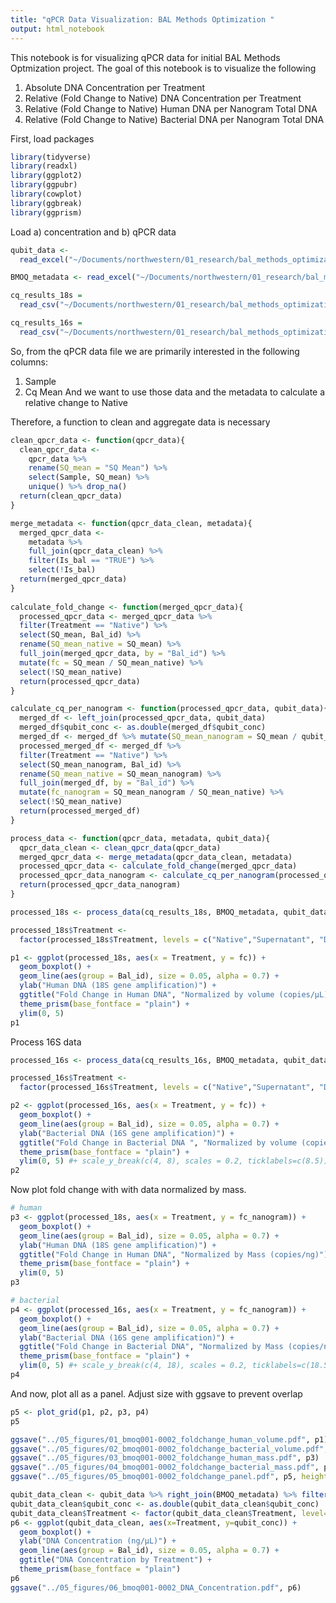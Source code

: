 ```yaml
---
title: "qPCR Data Visualization: BAL Methods Optimization "
output: html_notebook
---
```

This notebook is for visualizing qPCR data for initial BAL Methods Optmization project. The goal of this notebook is to visualize the following

1. Absolute DNA Concentration per Treatment 
2. Relative (Fold Change to Native) DNA Concentration per Treatment
3. Relative (Fold Change to Native) Human DNA per Nanogram Total DNA
4. Relative (Fold Change to Native) Bacterial DNA per Nanogram Total DNA


First, load packages
```r
library(tidyverse)
library(readxl)
library(ggplot2)
library(ggpubr)
library(cowplot)
library(ggbreak) 
library(ggprism)
```


Load a) concentration and b) qPCR data

```r
qubit_data <-
  read_excel("~/Documents/northwestern/01_research/bal_methods_optimization/01_data/qpcr/qubit_data.xlsx")

BMOQ_metadata <- read_excel("~/Documents/northwestern/01_research/bal_methods_optimization/02_metadata/BMOQ_metadata.xlsx")

cq_results_18s = 
  read_csv("~/Documents/northwestern/01_research/bal_methods_optimization/01_data/qpcr/BMQ1/02022022/jacksumner_bmoE001-002_2022-02-03 18-43-25_JISQPCR -  Quantification Cq Results_0.csv")

cq_results_16s = 
  read_csv("~/Documents/northwestern/01_research/bal_methods_optimization/01_data/qpcr/BMQ1/02102022/JackSumner_BMOQ1.1_16S_2022-02-11 18-13-29_JISQPCR -  Quantification Cq Results_0.csv")


```
So, from the qPCR data file we are primarily interested in the following columns:

1. Sample 
2. Cq Mean
And we want to use those data and the metadata to calculate a relative change to Native

Therefore, a function to clean and aggregate data is necessary

```r
clean_qpcr_data <- function(qpcr_data){
  clean_qpcr_data <- 
    qpcr_data %>% 
    rename(SQ_mean = "SQ Mean") %>% 
    select(Sample, SQ_mean) %>%
    unique() %>% drop_na()
  return(clean_qpcr_data)
}

merge_metadata <- function(qpcr_data_clean, metadata){
  merged_qpcr_data <- 
    metadata %>% 
    full_join(qpcr_data_clean) %>%
    filter(Is_bal == "TRUE") %>%
    select(!Is_bal)
  return(merged_qpcr_data)
}
  
calculate_fold_change <- function(merged_qpcr_data){
  processed_qpcr_data <- merged_qpcr_data %>% 
  filter(Treatment == "Native") %>%
  select(SQ_mean, Bal_id) %>%
  rename(SQ_mean_native = SQ_mean) %>% 
  full_join(merged_qpcr_data, by = "Bal_id") %>%
  mutate(fc = SQ_mean / SQ_mean_native) %>% 
  select(!SQ_mean_native)
  return(processed_qpcr_data)
}

calculate_cq_per_nanogram <- function(processed_qpcr_data, qubit_data){
  merged_df <- left_join(processed_qpcr_data, qubit_data)
  merged_df$qubit_conc <- as.double(merged_df$qubit_conc)
  merged_df <- merged_df %>% mutate(SQ_mean_nanogram = SQ_mean / qubit_conc)
  processed_merged_df <- merged_df %>%
  filter(Treatment == "Native") %>%
  select(SQ_mean_nanogram, Bal_id) %>%
  rename(SQ_mean_native = SQ_mean_nanogram) %>% 
  full_join(merged_df, by = "Bal_id") %>%
  mutate(fc_nanogram = SQ_mean_nanogram / SQ_mean_native) %>% 
  select(!SQ_mean_native)
  return(processed_merged_df)
}

process_data <- function(qpcr_data, metadata, qubit_data){
  qpcr_data_clean <- clean_qpcr_data(qpcr_data)
  merged_qpcr_data <- merge_metadata(qpcr_data_clean, metadata)
  processed_qpcr_data <- calculate_fold_change(merged_qpcr_data)
  processed_qpcr_data_nanogram <- calculate_cq_per_nanogram(processed_qpcr_data, qubit_data)
  return(processed_qpcr_data_nanogram)
}
```

```r
processed_18s <- process_data(cq_results_18s, BMOQ_metadata, qubit_data)

processed_18s$Treatment <- 
  factor(processed_18s$Treatment, levels = c("Native","Supernatant", "DNase"))

p1 <- ggplot(processed_18s, aes(x = Treatment, y = fc)) +
  geom_boxplot() + 
  geom_line(aes(group = Bal_id), size = 0.05, alpha = 0.7) +
  ylab("Human DNA (18S gene amplification)") + 
  ggtitle("Fold Change in Human DNA", "Normalized by volume (copies/µL)") + 
  theme_prism(base_fontface = "plain") + 
  ylim(0, 5)
p1
```


Process 16S data 
```r
processed_16s <- process_data(cq_results_16s, BMOQ_metadata, qubit_data)

processed_16s$Treatment <- 
  factor(processed_16s$Treatment, levels = c("Native","Supernatant", "DNase"))

p2 <- ggplot(processed_16s, aes(x = Treatment, y = fc)) +
  geom_boxplot() + 
  geom_line(aes(group = Bal_id), size = 0.05, alpha = 0.7) +
  ylab("Bacterial DNA (16S gene amplification)") + 
  ggtitle("Fold Change in Bacterial DNA ", "Normalized by volume (copies/µL)") + 
  theme_prism(base_fontface = "plain") + 
  ylim(0, 5) #+ scale_y_break(c(4, 8), scales = 0.2, ticklabels=c(8.5))
p2

```
Now plot fold change with with data normalized by mass. 

```r
# human
p3 <- ggplot(processed_18s, aes(x = Treatment, y = fc_nanogram)) +
  geom_boxplot() + 
  geom_line(aes(group = Bal_id), size = 0.05, alpha = 0.7) +
  ylab("Human DNA (18S gene amplification)") + 
  ggtitle("Fold Change in Human DNA", "Normalized by Mass (copies/ng)") + 
  theme_prism(base_fontface = "plain") + 
  ylim(0, 5)
p3

# bacterial
p4 <- ggplot(processed_16s, aes(x = Treatment, y = fc_nanogram)) +
  geom_boxplot() + 
  geom_line(aes(group = Bal_id), size = 0.05, alpha = 0.7) +
  ylab("Bacterial DNA (16S gene amplification)") + 
  ggtitle("Fold Change in Bacterial DNA", "Normalized by Mass (copies/ng)") + 
  theme_prism(base_fontface = "plain") + 
  ylim(0, 5) #+ scale_y_break(c(4, 18), scales = 0.2, ticklabels=c(18.5))
p4
```


And now, plot all as a panel. Adjust size with ggsave to prevent overlap
```r
p5 <- plot_grid(p1, p2, p3, p4) 
p5
```

```r
ggsave("../05_figures/01_bmoq001-0002_foldchange_human_volume.pdf", p1)
ggsave("../05_figures/02_bmoq001-0002_foldchange_bacterial_volume.pdf", p2)
ggsave("../05_figures/03_bmoq001-0002_foldchange_human_mass.pdf", p3)
ggsave("../05_figures/04_bmoq001-0002_foldchange_bacterial_mass.pdf", p4)
ggsave("../05_figures/05_bmoq001-0002_foldchange_panel.pdf", p5, height = 10, width =8 , units = "in")

```


```r
qubit_data_clean <- qubit_data %>% right_join(BMOQ_metadata) %>% filter(Is_bal == "TRUE")
qubit_data_clean$qubit_conc <- as.double(qubit_data_clean$qubit_conc)
qubit_data_clean$Treatment <- factor(qubit_data_clean$Treatment, level=c("Native", "Supernatant", "DNase"))
p6 <- ggplot(qubit_data_clean, aes(x=Treatment, y=qubit_conc)) +
  geom_boxplot() + 
  ylab("DNA Concentration (ng/µL)") +
  geom_line(aes(group = Bal_id), size = 0.05, alpha = 0.7) +
  ggtitle("DNA Concentration by Treatment") +
  theme_prism(base_fontface = "plain")
p6
ggsave("../05_figures/06_bmoq001-0002_DNA_Concentration.pdf", p6)

```



